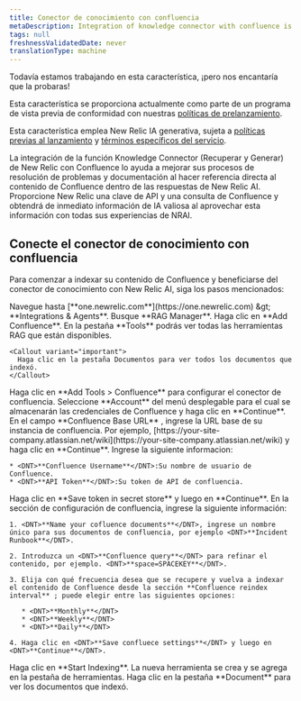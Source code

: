 ```yaml
---
title: Conector de conocimiento con confluencia
metaDescription: Integration of knowledge connector with confluence is a GenAI assistant for observability that will help you understand and improve your system by integrating knowledge connector with your confluence
tags: null
freshnessValidatedDate: never
translationType: machine
---
```


<Callout title="avance">
  Todavía estamos trabajando en esta característica, ¡pero nos encantaría que la probaras!

  Esta característica se proporciona actualmente como parte de un programa de vista previa de conformidad con nuestras [políticas de prelanzamiento](/docs/licenses/license-information/referenced-policies/new-relic-pre-release-policy).

  Esta característica emplea New Relic IA generativa, sujeta a [políticas previas al lanzamiento](/docs/licenses/license-information/referenced-policies/new-relic-pre-release-policy) y [términos específicos del servicio](https://newrelic.com/termsandconditions/service-specific).
</Callout>

La integración de la función Knowledge Connector (Recuperar y Generar) de New Relic con Confluence lo ayuda a mejorar sus procesos de resolución de problemas y documentación al hacer referencia directa al contenido de Confluence dentro de las respuestas de New Relic AI. Proporcione New Relic una clave de API y una consulta de Confluence y obtendrá de inmediato información de IA valiosa al aprovechar esta información con todas sus experiencias de NRAI.

## Conecte el conector de conocimiento con confluencia

Para comenzar a indexar su contenido de Confluence y beneficiarse del conector de conocimiento con New Relic AI, siga los pasos mencionados:

<Steps>
  <Step>
    Navegue hasta <DNT>[**one.newrelic.com**](https://one.newrelic.com) &amp;gt; **Integrations &amp; Agents**</DNT>.
  </Step>

  <Step>
    Busque <DNT>**RAG Manager**</DNT>.
  </Step>

  <Step>
    Haga clic en <DNT>**Add Confluence**</DNT>.
  </Step>

  <Step>
    En la pestaña <DNT>**Tools**</DNT> podrás ver todas las herramientas RAG que están disponibles.

    <Callout variant="important">
      Haga clic en la pestaña Documentos para ver todos los documentos que indexó.
    </Callout>
  </Step>

  <Step>
    Haga clic en <DNT>**Add Tools &gt; Confluence**</DNT> para configurar el conector de confluencia.
  </Step>

  <Step>
    Seleccione <DNT>**Account**</DNT> del menú desplegable para el cual se almacenarán las credenciales de Confluence y haga clic en <DNT>**Continue**</DNT>.
  </Step>

  <Step>
    En el campo <DNT>**Confluence Base URL**</DNT> , ingrese la URL base de su instancia de confluencia. Por ejemplo, <DNT>[https://your-site-company.atlassian.net/wiki](https://your-site-company.atlassian.net/wiki)</DNT> y haga clic en <DNT>**Continue**</DNT>.
  </Step>

  <Step>
    Ingrese la siguiente informacion:

    * <DNT>**Confluence Username**</DNT>:Su nombre de usuario de Confluence.
    * <DNT>**API Token**</DNT>:Su token de API de confluencia.
  </Step>

  <Step>
    Haga clic en <DNT>**Save token in secret store**</DNT> y luego en <DNT>**Continue**</DNT>.
  </Step>

  <Step>
    En la sección de configuración de confluencia, ingrese la siguiente información:

    1. <DNT>**Name your cofluence documents**</DNT>, ingrese un nombre único para sus documentos de confluencia, por ejemplo <DNT>**Incident Runbook**</DNT>.

    2. Introduzca un <DNT>**Confluence query**</DNT> para refinar el contenido, por ejemplo. <DNT>**space=SPACEKEY**</DNT>.

    3. Elija con qué frecuencia desea que se recupere y vuelva a indexar el contenido de Confluence desde la sección **Confluence reindex interval** ; puede elegir entre las siguientes opciones:

       * <DNT>**Monthly**</DNT>
       * <DNT>**Weekly**</DNT>
       * <DNT>**Daily**</DNT>

    4. Haga clic en <DNT>**Save confluece settings**</DNT> y luego en <DNT>**Continue**</DNT>.
  </Step>

  <Step>
    Haga clic en <DNT>**Start Indexing**</DNT>. La nueva herramienta se crea y se agrega en la pestaña de herramientas.
  </Step>

  <Step>
    Haga clic en la pestaña <DNT>**Document**</DNT> para ver los documentos que indexó.
  </Step>
</Steps>